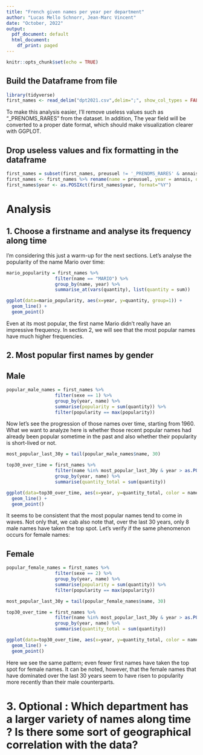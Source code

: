 ```yaml
---
title: "French given names per year per department"
author: "Lucas Mello Schnorr, Jean-Marc Vincent"
date: "October, 2022"
output:
  pdf_document: default
  html_document:
    df_print: paged
---
```


```r
knitr::opts_chunk$set(echo = TRUE)
```

## Build the Dataframe from file

```r
library(tidyverse)
first_names <- read_delim("dpt2021.csv",delim=";", show_col_types = FALSE)
```

To make this analysis easier, I'll remove useless values such as "_PRENOMS_RARES" from the dataset. In addition, The year field will be converted to a proper date format, which should make visualization clearer with GGPLOT.

## Drop useless values and fix formatting in the dataframe
```r
first_names = subset(first_names, preusuel != '_PRENOMS_RARES' & annais != 'XXXX')
first_names <- first_names %>% rename(name = preusuel, year = annais, quantity = nombre)
first_names$year <- as.POSIXct(first_names$year, format="%Y")
```

# Analysis

## 1. Choose a firstname and analyse its frequency along time
I'm considering this just a warm-up for the next sections. Let's analyse the popularity of the name Mario over time:

```r
mario_popularity = first_names %>%
                  filter(name == "MARIO") %>%
                  group_by(name, year) %>%
                  summarise_at(vars(quantity), list(quantity = sum))

ggplot(data=mario_popularity, aes(x=year, y=quantity, group=1)) +
  geom_line() +
  geom_point()
```
Even at its most popular, the first name Mario didn't really have an impressive frequency. In section 2, we will see that the most popular names have much higher frequencies.

## 2. Most popular first names by gender
## Male
```r
popular_male_names = first_names %>%
                  filter(sexe == 1) %>% 
                  group_by(year, name) %>% 
                  summarise(popularity = sum(quantity)) %>% 
                  filter(popularity == max(popularity))
```

Now let's see the progression of those names over time, starting from 1960. What we want to analyze here is whether those recent popular names had already been popular sometime in the past and also whether their popularity is short-lived or not.
```r
most_popular_last_30y = tail(popular_male_names$name, 30)

top30_over_time = first_names %>%
                  filter(name %in% most_popular_last_30y & year > as.POSIXct("1960-01-01")) %>% 
                  group_by(year, name) %>% 
                  summarise(quantity_total = sum(quantity))

ggplot(data=top30_over_time, aes(x=year, y=quantity_total, color = name, group=name)) +
  geom_line() +
  geom_point()
```

It seems to be consistent that the most popular names tend to come in waves. Not only that, we cab also note that, over the last 30 years, only 8 male names have taken the top spot. Let's verify if the same phenomenon occurs for female names:

## Female
```r
popular_female_names = first_names %>%
                  filter(sexe == 2) %>% 
                  group_by(year, name) %>% 
                  summarise(popularity = sum(quantity)) %>% 
                  filter(popularity == max(popularity))
```

```r
most_popular_last_30y = tail(popular_female_names$name, 30)

top30_over_time = first_names %>%
                  filter(name %in% most_popular_last_30y & year > as.POSIXct("1960-01-01")) %>% 
                  group_by(year, name) %>% 
                  summarise(quantity_total = sum(quantity))

ggplot(data=top30_over_time, aes(x=year, y=quantity_total, color = name, group=name)) +
  geom_line() +
  geom_point()
```

Here we see the same pattern; even fewer first names have taken the top spot for female names. It can be noted, however, that the female names that have dominated over the last 30 years seem to have risen to popularity more recently than their male counterparts.

# 3. Optional : Which department has a larger variety of names along time ? Is there some sort of geographical correlation with the data?